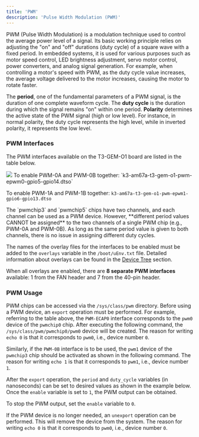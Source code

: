 ```yaml
---
title: 'PWM'
description: 'Pulse Width Modulation (PWM)'
---
```



PWM (Pulse Width Modulation) is a modulation technique used to control the average power level of a signal.
Its basic working principle relies on adjusting the "on" and "off" durations (duty cycle) of a square wave
with a fixed period. In embedded systems, it is used for various purposes such as motor speed control, LED
brightness adjustment, servo motor control, power converters, and analog signal generation. For example,
when controlling a motor's speed with PWM, as the duty cycle value increases, the average voltage delivered
to the motor increases, causing the motor to rotate faster.

The **period**, one of the fundamental parameters of a PWM signal, is the duration of one complete waveform
cycle. The **duty cycle** is the duration during which the signal remains "on" within one period.
**Polarity** determines the active state of the PWM signal (high or low level). For instance, in normal
polarity, the duty cycle represents the high level, while in inverted polarity, it represents the low level.

### PWM Interfaces

The PWM interfaces available on the T3-GEM-O1 board are listed in the table below.

<Frame caption="Todo: The image of the board on which the PWM pins are marked">
  <img className="rounded-lg" noZoom src="/images/under-construction.png" />
</Frame>

<SnippetDevices int="Interface" device="Device" file="Overlay File" />

<Note>
To enable PWM-0A and PWM-0B together: `k3-am67a-t3-gem-o1-pwm-epwm0-gpio5-gpio14.dtso`

To enable PWM-1A and PWM-1B together: `k3-am67a-t3-gem-o1-pwm-epwm1-gpio6-gpio13.dtso`
</Note>

<Warning>
The `pwmchip3` and `pwmchip5` chips have two channels, and each channel can be used as a PWM device.
However, **different period values CANNOT be assigned** to the two channels of a single PWM chip
(e.g., PWM-0A and PWM-0B). As long as the same period value is given to both channels, there is no
issue in assigning different duty cycles.
</Warning>

The names of the overlay files for the interfaces to be enabled must be added to the `overlays` variable
in the `/boot/uEnv.txt` file. Detailed information about overlays can be found in the
[Device Tree](./introduction/#2-device-tree) section.

When all overlays are enabled, there are **8 separate PWM interfaces** available: 1 from the FAN header
and 7 from the 40-pin header.

### PWM Usage

PWM chips can be accessed via the `/sys/class/pwm` directory. Before using a PWM device, an `export` operation
must be performed. For example, referring to the table above, the `PWM-ECAP0` interface corresponds to the
`pwm0` device of the `pwmchip0` chip. After executing the following command, the `/sys/class/pwm/pwmchip0/pwm0`
device will be created. The reason for writing `echo 0` is that it corresponds to `pwm0`, i.e., device number `0`.

<SnippetExport1 />

Similarly, if the `PWM-0B` interface is to be used, the `pwm1` device of the `pwmchip3` chip should be activated
as shown in the following command. The reason for writing `echo 1` is that it corresponds to `pwm1`, i.e.,
device number `1`.

<SnippetExport2 />

After the `export` operation, the `period` and `duty_cycle` variables (in nanoseconds) can be set to desired
values as shown in the example below. Once the `enable` variable is set to `1`, the PWM output can be obtained.

<SnippetEnable />

To stop the PWM output, set the `enable` variable to `0`.

<SnippetDisable />

If the PWM device is no longer needed, an `unexport` operation can be performed. This will remove the
device from the system. The reason for writing `echo 0` is that it corresponds to `pwm0`, i.e., device number `0`.

<SnippetUnexport />
